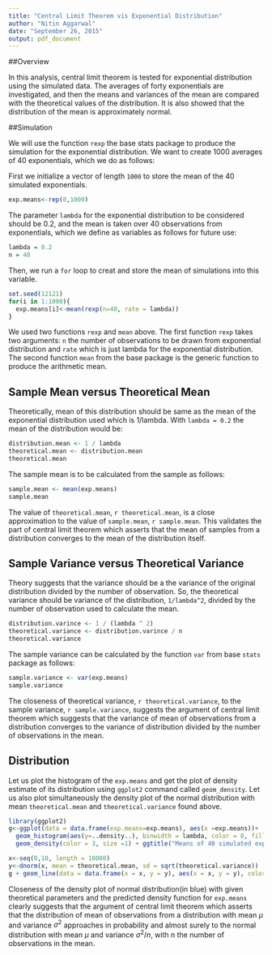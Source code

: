```yaml
---
title: "Central Limit Theorem vis Exponential Distribution"
author: "Nitin Aggarwal"
date: "September 26, 2015"
output: pdf_document
---
```


##Overview

In this analysis, central limit theorem is tested for exponential distribution using the simulated data. The averages of forty exponentials are investigated, and then the means and variances of the mean are compared with the theoretical values of the distribution. It is also showed that the distribution of the mean is approximately normal. 

##Simulation

We will use the function `rexp` the base stats package to produce the simulation for the exponential distribution. We want to create 1000 averages of 40 exponentials, which we do as follows:

First we initialize a vector of length `1000` to store the mean of the 40 simulated exponentials.

```r
exp.means<-rep(0,1000)
```
The parameter `lambda` for the exponential distribution to be considered should be 0.2, and the mean is taken over 40 observations from exponentials, which we define as variables as follows for future use:

```r
lambda = 0.2
n = 40
```

Then, we run a `for` loop to creat and store the mean of simulations into this variable.

```r
set.seed(12121)
for(i in 1:1000){
  exp.means[i]<-mean(rexp(n=40, rate = lambda))
}
```

We used two functions `rexp` and `mean` above. The first function `rexp` takes two arguments: `n` the number of observations to be drawn from exponential distribution and `rate` which is just lambda for the exponential distribution. The second function `mean` from the base package is the generic function to produce the arithmetic mean. 


## Sample Mean versus Theoretical Mean

Theoretically, mean of this distribution should be same as the mean of the exponential distribution used which is 1/lambda. With `lambda = 0.2` the mean of the distribution would be:

```r
distribution.mean <- 1 / lambda
theoretical.mean <- distribution.mean
theoretical.mean
```

The sample mean is to be calculated from the sample as follows:

```r
sample.mean <- mean(exp.means)
sample.mean
```

The value of `theoretical.mean`, `r theoretical.mean`, is a close approximation to the value of `sample.mean`, `r sample.mean`. This validates the part of central limit theorem which asserts that the mean of samples from a distribution converges to the mean of the distribution itself. 

## Sample Variance versus Theoretical Variance

Theory suggests that the variance should be a the variance of the original distribution divided by the number of observation. So, the theoretical variance should be variance of the distribution, `1/lambda^2`, divided by the number of observation used to calculate the mean. 

```r
distribution.varince <- 1 / (lambda ^ 2)
theoretical.variance <- distribution.varince / n
theoretical.variance
```

The sample variance can be calculated by the function `var` from base `stats` package as follows:

```r
sample.variance <- var(exp.means)
sample.variance
```

The closeness of theoretical variance, `r theoretical.variance`, to the sample variance, `r sample.variance`, suggests the argument of central limit theorem which suggests that the variance of mean of observations from a distribution converges to the variance of distribution divided by the number of observations in the mean. 


## Distribution

Let us plot the histogram of the `exp.means` and get the plot of density estimate of its distribution using `ggplot2` command called `geom_density`. Let us also plot simultaneously the density plot of the normal distribution with mean `theoretical.mean` and `theoretical.variance` found above.


```r
library(ggplot2)
g<-ggplot(data = data.frame(exp.means=exp.means), aes(x =exp.means))+
  geom_histogram(aes(y=..density..), binwidth = lambda, color = 8, fill = 1)+
  geom_density(color = 3, size =1) + ggtitle("Means of 40 simulated exponentials")

x<-seq(0,10, length = 10000)
y<-dnorm(x, mean = theoretical.mean, sd = sqrt(theoretical.variance))
g + geom_line(data = data.frame(x = x, y = y), aes(x = x, y = y), color = 4, size = 1)
```

Closeness of the density plot of normal distribution(in blue) with given theoretical parameters and the predicted density function for `exp.means` clearly suggests that the argument of central limit theorem which asserts that the distribution of mean of observations from a distribution with mean $\mu$ and variance $\sigma^2$ approaches in probability and almost surely to the normal distribution with mean $\mu$ and variance $\sigma^2/n$, with n the number of observations in the mean.

